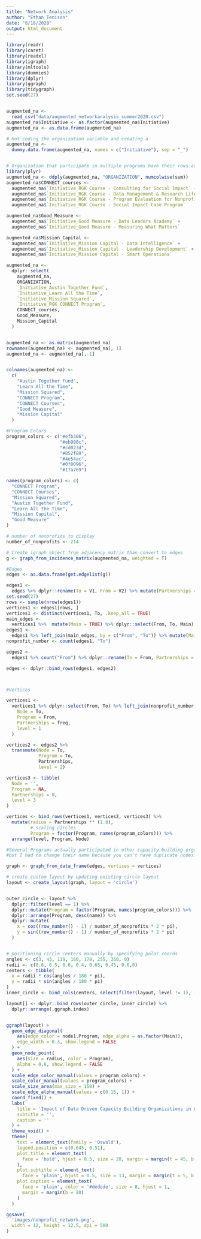 ```yaml
---
title: "Network Analysis"
author: "Ethan Tenison"
date: "8/18/2020"
output: html_document
---
```


```r
library(readr)
library(caret)
library(readxl)
library(igraph)
library(mltools)
library(dummies)
library(dplyr)
library(ggraph)
library(tidygraph)
set.seed(27)


augmented_na <-
  read_csv("data/augmented_networkanalysis_summer2020.csv")
augmented_na$Initiative <- as.factor(augmented_na$Initiative)
augmented_na <- as.data.frame(augmented_na)

# Hot coding the organization variable and creating a
augmented_na <-
  dummy.data.frame(augmented_na, names = c("Initiative"), sep = "_")


# Organization that participate in multiple programs have their rows added together.
library(plyr)
augmented_na <- ddply(augmented_na, "ORGANIZATION", numcolwise(sum))
augmented_na$CONNECT_courses <-
  augmented_na$`Initiative_RGK Course - Consulting for Social Impact` +
  augmented_na$`Initiative_RGK Course - Data Management & Research Life Cycle` +
  augmented_na$`Initiative_RGK Course - Program Evaluation for Nonprofit, Public, & Social Impact Initiatives` +
  augmented_na$`Initiative_RGK Course - Social Impact Case Program`

augmented_na$Good_Measure <-
  augmented_na$`Initiative_Good Measure - Data Leaders Academy` +
  augmented_na$`Initiative_Good Measure - Measuring What Matters`

augmented_na$Mission_Capital <-
  augmented_na$`Initiative_Mission Capital - Data Intelligence` +
  augmented_na$`Initiative_Mission Capital - Leadership Development` +
  augmented_na$`Initiative_Mission Capital - Smart Operations`

augmented_na <-
  dplyr::select(
    augmented_na,
    ORGANIZATION,
    `Initiative_Austin Together Fund`,
    `Initiative_Learn All the Time`,
    `Initiative_Mission Squared`,
    `Initiative_RGK CONNECT Program`,
    CONNECT_courses,
    Good_Measure,
    Mission_Capital
  )


augmented_na <- as.matrix(augmented_na)
rownames(augmented_na) <- augmented_na[, 1]
augmented_na <- augmented_na[,-1]


colnames(augmented_na) <-
  c(
    "Austin Together Fund",
    "Learn All the Time",
    "Mission Squared",
    "CONNECT Program",
    "CONNECT Courses",
    "Good Measure",
    "Mission Capital"
  )

#Program Colors
program_colors <- c("#efb306",
                    "#eb990c",
                    "#cd023d",
                    "#852f88",
                    "#4e54ac",
                    "#0f8096",
                    "#17a769")

names(program_colors) <- c(
  "CONNECT Program",
  "CONNECT Courses",
  "Mission Squared",
  "Austin Together Fund",
  "Learn All the Time",
  "Mission Capital",
  "Good Measure"
)

# number of nonprofits to display
number_of_nonprofits <- 214

```


```r
# Create igraph object from adjacency matrix than convert to edges
g <- graph_from_incidence_matrix(augmented_na, weighted = T)

#Edges
edges <- as.data.frame(get.edgelist(g))

edges1 <-
  edges %>% dplyr::rename(To = V1, From = V2) %>% mutate(Partnerships = 1) %>% dplyr::select(From, To, Partnerships)
set.seed(27)
rows <- sample(nrow(edges1))
vertices1 <- edges1[rows, ]
vertices1 <- distinct(vertices1, To, .keep_all = TRUE)
main_edges <-
  vertices1 %>%  mutate(Main = TRUE) %>% dplyr::select(From, To, Main)
edges1 <-
  edges1 %>% left_join(main_edges, by = c("From", "To")) %>% mutate(Main = replace_na(Main, FALSE))
nonprofit_number <- count(edges1, "To")

edges2 <-
  edges1 %>% count("From") %>% dplyr::rename(To = From, Partnerships = freq) %>% mutate(From = "", Main = TRUE)

edges <- dplyr::bind_rows(edges1, edges2)



#Vertices

vertices1 <-
  vertices1 %>% dplyr::select(From, To) %>% left_join(nonprofit_number, by = "To") %>% transmute(
    Node = To,
    Program = From,
    Partnerships = freq,
    level = 1
  )

vertices2 <- edges2 %>%
  transmute(Node = To,
            Program = To,
            Partnerships,
            level = 2)

vertices3 <- tibble(
  Node = '',
  Program = NA,
  Partnerships = 0,
  level = 3
)

vertices <- bind_rows(vertices1, vertices2, vertices3) %>%
  mutate(radius = Partnerships ** (1.8),
         # scaling circles
         Program = factor(Program, names(program_colors))) %>%
  arrange(level, Program, Node)

#Several Programs actually participated in other capacity building organizations,
#but I had to change their name because you can't have duplicate nodes.

graph <- graph_from_data_frame(edges, vertices = vertices)

```


```r

# create custom layout by updating existing circle layout
layout <- create_layout(graph, layout = 'circle')


outer_circle <- layout %>%
  dplyr::filter(level == 1) %>%
  dplyr::mutate(Program = factor(Program, names(program_colors))) %>%
  dplyr::arrange(Program, desc(name)) %>%
  dplyr::mutate(
    x = cos((row_number() - 1) / number_of_nonprofits * 2 * pi),
    y = sin((row_number() - 1) / number_of_nonprofits * 2 * pi)
  )


# positioning circle centers manually by specifying polar coords
angles <- c(3, 43, 119, 160, 178, 255, 350, 0)
radii <- c(0.8, 0.5, 0.6, 0.4, 0.65, 0.45, 0.6,0)
centers <- tibble(
  x = radii * cos(angles / 180 * pi),
  y = radii * sin(angles / 180 * pi)
)
inner_circle <- bind_cols(centers, select(filter(layout, level != 1), -x, -y))

layout[] <- dplyr::bind_rows(outer_circle, inner_circle) %>% 
  dplyr::arrange(.ggraph.index)


ggraph(layout) +
  geom_edge_diagonal(
    aes(edge_color = node1.Program, edge_alpha = as.factor(Main)),
    edge_width = 0.3, show.legend = FALSE
  ) +
  geom_node_point(
    aes(size = radius, color = Program),
    alpha = 0.6, show.legend = FALSE
  ) +
  scale_edge_color_manual(values = program_colors) +
  scale_color_manual(values = program_colors) +
  scale_size_area(max_size = 150) +
  scale_edge_alpha_manual(values = c(0.15, 1)) +
  coord_fixed() +
  labs(
    title = 'Impact of Data Driven Capacity Building Organizations in Central Texas',
    subtitle = '',
    caption = ''
  ) +
  theme_void() +
  theme(
    text = element_text(family = 'Oswald'),
    legend.position = c(0.645, 0.51),
    plot.title = element_text(
      face = 'bold', hjust = 0.5, size = 20, margin = margin(t = 45, b = 3)
    ),
    plot.subtitle = element_text(
      face = 'plain', hjust = 0.5, size = 13, margin = margin(t = 5, b = 3)),
    plot.caption = element_text(
      face = 'plain', color = '#dedede', size = 8, hjust = 1,
      margin = margin(b = 20)
    )
  )

ggsave(
  'images/nonprofit_network.png',
  width = 12, height = 12.5, dpi = 500
)
```
